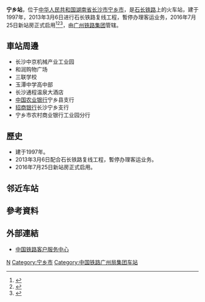 {{Infobox China railway station
|车站名称 =宁乡站
|图片 = 
|图片介绍 = 
|其他名称 = 
|车站拼音 = Ningxiang
|英文名称 = Ningxiang Railway Station
|车站代码 = 27008<ref>{{cite book|title=中华人民共和国铁路车站代码（GB/T 10302-2010）|publisher=中国标准出版社|year=2010|isbn=155066140495|ignore-isbn-error=true|pages=26}}</ref>
|电报码 = NXQ
|拼音码 = NXI
|开通运营 =
|车站位置 = [[湖南省|湖南省]][[长沙市|长沙市]][[宁乡市|宁乡市]]
|坐标 = 
|归属 = [[广州铁路集团|广州铁路集团]]长沙车务段
|线路 = [[石长铁路|石长铁路]]
|车站等级 = [[四等站_(中铁)|四等站]]
|使用状态 = 
|月台数目 = 
|股道数目 = 
}}
'''宁乡站'''，位于[[中华人民共和国|中华人民共和国]][[湖南省|湖南省]][[长沙市|长沙市]][[宁乡市|宁乡市]]，是[[石长铁路|石长铁路]]上的火车站，建于1997年，2013年3月6日进行石长铁路复线工程，暫停办理客运业务，2016年7月25日新站房正式启用<ref>{{Cite web |url=http://hn.rednet.cn/c/2016/07/25/4043348.htm |title=今日起宁乡火车站正式通车 |accessdate=2016-09-13 |archive-date=2016-09-13 |archive-url=https://web.archive.org/web/20160913204802/http://hn.rednet.cn/c/2016/07/25/4043348.htm |dead-url=no }}</ref><ref>{{Cite web |url=http://hunan.voc.com.cn/article/201607/201607260936516042.html |title=宁乡火车站25日正式恢复通车 目前共开通5趟车 |accessdate=2016-09-13 |archive-date=2016-08-11 |archive-url=https://web.archive.org/web/20160811174225/http://hunan.voc.com.cn/article/201607/201607260936516042.html |dead-url=no }}</ref><ref>{{Cite web |url=http://sd.china.com.cn/a/2016/xjoe_0725/611677.html |title=宁乡火车站今日正式通车 目前共开通5趟车 |accessdate=2016-09-13 |archive-date=2017-03-05 |archive-url=https://web.archive.org/web/20170305002009/http://sd.china.com.cn/a/2016/xjoe_0725/611677.html |dead-url=no }}</ref>，由[[广州铁路集团|广州铁路集团]]管辖。
==車站周邊==
* 长沙中京机械产业工业园
* 和润购物广场
* 三联学校
* 玉潭中学高中部
* 长沙通程温泉大酒店
* [[中国农业银行|中国农业银行]]宁乡县支行
* [[招商银行|招商银行]]长沙宁乡支行
* 宁乡市农村商业银行工业园分行

==歷史==
* 建于1997年。
* 2013年3月6日配合石长铁路复线工程，暫停办理客运业务。
* 2016年7月25日新站房正式启用。

== 邻近车站 ==
{{Start rail box|[[File:China_Railways.svg|16px]] [[中国铁路|中国铁路]]}}
{{s-inop|[[快活岭站|快活岭站]]|{{站|石门县北}}方向}}
{{s-line|[[石长铁路|石长铁路]]<br />宁乡站}}
{{s-inop|[[乌山站_(湖南省)|乌山站]]|{{站|捞刀河}}方向}}
{{end box}}

==參考資料==
{{reflist}}

==外部連結==
* [http://www.12306.cn/mormhweb/ 中国铁路客户服务中心]{{Wayback|url=http://www.12306.cn/mormhweb/ |date=20180205163941 }}

{{China-rail-stub}}
{{石长铁路}}
[[Category:长沙市铁路车站|N]]
[[Category:宁乡市|Category:宁乡市]]
[[Category:中国铁路广州局集团车站|Category:中国铁路广州局集团车站]]